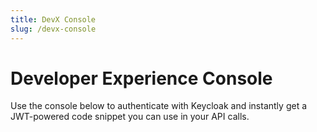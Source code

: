 ```yaml
---
title: DevX Console
slug: /devx-console
---
```



# Developer Experience Console

Use the console below to authenticate with Keycloak and instantly get a JWT-powered code snippet you can use in your API calls.

<DevXConsole />